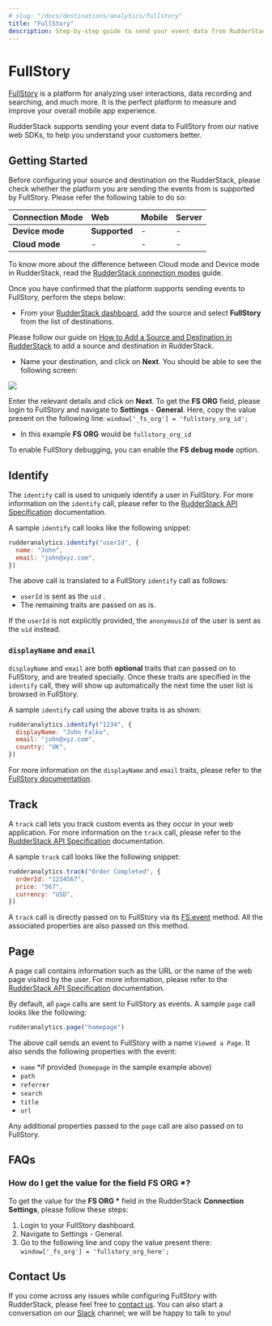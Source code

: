```yaml
---
# slug: "/docs/destinations/analytics/fullstory"
title: "FullStory"
description: Step-by-step guide to send your event data from RudderStack to FullStory
---
```


# FullStory

[FullStory](https://www.fullstory.com/) is a platform for analyzing user interactions, data recording and searching, and much more. It is the perfect platform to measure and improve your overall mobile app experience.

RudderStack supports sending your event data to FullStory from our native web SDKs, to help you understand your customers better.

## Getting Started

Before configuring your source and destination on the RudderStack, please check whether the platform you are sending the events from is supported by FullStory. Please refer the following table to do so:

| **Connection Mode** | **Web**       | **Mobile** | **Server** |
| :------------------ | :------------ | :--------- | :--------- |
| **Device mode**     | **Supported** | -          | -          |
| **Cloud mode**      | -             | -          | -          |

<div class="infoBlock">
To know more about the difference between Cloud mode and Device mode in RudderStack, read the <a href="../../get-started/rudderstack-connection-modes">RudderStack connection modes</a> guide.

</div>

Once you have confirmed that the platform supports sending events to FullStory, perform the steps below:

- From your [RudderStack dashboard](https://app.rudderlabs.com/), add the source and select **FullStory** from the list of destinations.

<div class="infoBlock">
Please follow our guide on <a href="../connections/adding-source-and-destination-rudderstack">How to Add a Source and Destination in RudderStack</a> to add a source and destination in RudderStack.

</div>

- Name your destination, and click on **Next**. You should be able to see the following screen:

![](../../.gitbook/assets/screenshot-2020-02-26-at-3.41.29-pm.png)

Enter the relevant details and click on **Next**. To get the **FS ORG** field, please login to FullStory and navigate to **Settings** - **General**. Here, copy the value present on the following line: `window['_fs_org'] = 'fullstory_org_id';`

- In this example **FS ORG** would be `fullstory_org_id`

<div class="infoBlock">
To enable FullStory debugging, you can enable the <strong>FS debug mode</strong> option.

</div>

## Identify

The `identify` call is used to uniquely identify a user in FullStory. For more information on the `identify` call, please refer to the [RudderStack API Specification](https://docs.rudderstack.com/rudderstack-api-spec) documentation.

A sample `identify` call looks like the following snippet:

```javascript
rudderanalytics.identify("userId", {
  name: "John",
  email: "john@xyz.com",
})
```

The above call is translated to a FullStory `identify` call as follows:

- `userId` is sent as the `uid` .
- The remaining traits are passed on as is.

<div class="infoBlock">
If the <code class="inline-code">userId</code> is not explicitly provided, the <code class="inline-code">anonymousId</code> of the user is sent as the <code class="inline-code">uid</code> instead.

</div>

### `displayName` and `email`

`displayName` and `email` are both **optional** traits that can passed on to FullStory, and are treated specially. Once these traits are specified in the `identify` call, they will show up automatically the next time the user list is browsed in FullStory.

A sample `identify` call using the above traits is as shown:

```javascript
rudderanalytics.identify("1234", {
  displayName: "John Falko",
  email: "john@xyz.com",
  country: "UK",
})
```

<div class="infoBlock">
For more information on the <code class="inline-code">displayName</code> and <code class="inline-code">email</code> traits, please refer to the <a href="https://help.fullstory.com/hc/en-us/articles/360020828113">FullStory documentation</a>.

</div>

## Track

A `track` call lets you track custom events as they occur in your web application. For more information on the `track` call, please refer to the [RudderStack API Specification](https://docs.rudderstack.com/rudderstack-api-spec) documentation.

A sample `track` call looks like the following snippet:

```javascript
rudderanalytics.track("Order Completed", {
  orderId: "1234567",
  price: "567",
  currency: "USD",
})
```

A `track` call is directly passed on to FullStory via its [FS.event](https://help.fullstory.com/hc/en-us/articles/360020623274-FS-event-API-Sending-custom-event-data-into-FullStory) method. All the associated properties are also passed on this method.

## Page

A page call contains information such as the URL or the name of the web page visited by the user. For more information, please refer to the [RudderStack API Specification](https://docs.rudderstack.com/rudderstack-api-spec) documentation.

By default, all `page` calls are sent to FullStory as events. A sample `page` call looks like the following:

```javascript
rudderanalytics.page("homepage")
```

The above call sends an event to FullStory with a name `Viewed a Page`. It also sends the following properties with the event:

- `name` \*if provided \(`homepage` in the sample example above\)
- `path`
- `referrer`
- `search`
- `title`
- `url`

Any additional properties passed to the `page` call are also passed on to FullStory.

## FAQs

### How do I get the value for the field FS ORG \*?

To get the value for the **FS ORG \*** field in the RudderStack **Connection Settings**, please follow these steps:

1. Login to your FullStory dashboard.
2. Navigate to Settings - General.
3. Go to the following line and copy the value present there: `window['_fs_org'] = 'fullstory_org_here';`

## Contact Us

If you come across any issues while configuring FullStory with RudderStack, please feel free to [contact us](mailto:%20docs@rudderstack.com). You can also start a conversation on our [Slack](https://rudderstack.com/join-rudderstack-slack-community) channel; we will be happy to talk to you!
